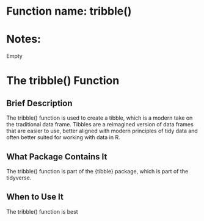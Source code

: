 # Function name: tribble()
# Notes:
Empty


# The tribble() Function

## Brief Description
The tribble() function is used to create a tibble, which is a modern take on the traditional data frame. Tibbles are a reimagined version of data frames that are easier to use, better aligned with modern principles of tidy data and often better suited for working with data in R.

## What Package Contains It
The tribble() function is part of the {tibble} package, which is part of the tidyverse.

## When to Use It
The tribble() function is best